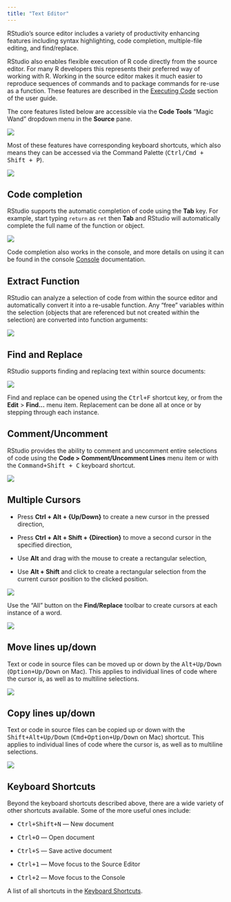 ```yaml
---
title: "Text Editor"
---
```


RStudio's source editor includes a variety of productivity enhancing features including syntax highlighting, code completion, multiple-file editing, and find/replace.

RStudio also enables flexible execution of R code directly from the source editor. For many R developers this represents their preferred way of working with R. Working in the source editor makes it much easier to reproduce sequences of commands and to package commands for re-use as a function. These features are described in the [Executing Code](../code/execution.html) section of the user guide.

The core features listed below are accessible via the **Code Tools** "Magic Wand" dropdown menu in the **Source** pane.

![](images/code-tools.png){fig-alt="Screenshot of the Code Tools dropdown"}

Most of these features have corresponding keyboard shortcuts, which also means they can be accessed via the Command Palette (<kbd>Ctrl/Cmd + Shift + P</kbd>).

![](images/rename-in-scope.png){fig-alt="A screenshot of the Command Palette with the search limited to 'Rename' symbol in scope"}

## Code completion

RStudio supports the automatic completion of code using the **Tab** key. For example, start typing `return` as `ret` then **Tab** and RStudio will automatically complete the full name of the function or object.

![](images/tab-completion.png){fig-alt="Screenshot of RStudio's autocompletion of the 'return' function"}

Code completion also works in the console, and more details on using it can be found in the console [Console](../code/console.html) documentation.

## Extract Function

RStudio can analyze a selection of code from within the source editor and automatically convert it into a re-usable function. Any "free" variables within the selection (objects that are referenced but not created within the selection) are converted into function arguments:

![](images/extract-function-dropdown.png){fig-alt="Screenshot of the Code Tools > Extract Function button"}

## Find and Replace

RStudio supports finding and replacing text within source documents:

![](images/find-replace.png){fig-alt="A screenshot of the Find and Replace text interface within a source file."}

Find and replace can be opened using the <kbd>Ctrl+F</kbd> shortcut key, or from the **Edit** > **Find\...** menu item. Replacement can be done all at once or by stepping through each instance.

## Comment/Uncomment

RStudio provides the ability to comment and uncomment entire selections of code using the **Code > Comment/Uncomment Lines** menu item or with the <kbd>Command+Shift + C</kbd> keyboard shortcut.

![](images/comment-uncomment.png){fig-alt="Screenshot of the 'Comment/Uncomment Lines' button" }

## Multiple Cursors

-   Press **Ctrl + Alt + {Up/Down}** to create a new cursor in the pressed direction,

-   Press **Ctrl + Alt + Shift + {Direction}** to move a second cursor in the specified direction,

-   Use **Alt** and drag with the mouse to create a rectangular selection,

-   Use **Alt + Shift** and click to create a rectangular selection from the current cursor position to the clicked position.

![](images/multicursor-lines.png){fig-alt="Screenshot of multiple cursors across 3 lines of code"}

Use the "All" button on the **Find/Replace** toolbar to create cursors at each instance of a word.

![](images/multicursor-find-replace.png){fig-alt="Screenshot of 3 cursors, one at each instance of the searched term in the current R script."}

## Move lines up/down

Text or code in source files can be moved up or down by the <kbd>Alt+Up/Down</kbd> (<kbd>Option+Up/Down</kbd> on Mac). This applies to individual lines of code where the cursor is, as well as to multiline selections.

![](images/move-lines-up-down.gif){fig-alt="A screencast of an example line of text being moved up with the move lines up/down shortcut"}

## Copy lines up/down

Text or code in source files can be copied up or down with the <kbd>Shift+Alt+Up/Down</kbd> (<kbd>Cmd+Option+Up/Down</kbd> on Mac) shortcut. This applies to individual lines of code where the cursor is, as well as to multiline selections.

![](images/copy-lines-up-down.gif){fig-alt="A screencast of an example line of text being duplicated across multiple lines with the copy lines up/down shortcut"}

## Keyboard Shortcuts

Beyond the keyboard shortcuts described above, there are a wide variety of other shortcuts available. Some of the more useful ones include:

-   <kbd>Ctrl+Shift+N</kbd> --- New document

-   <kbd>Ctrl+O</kbd> --- Open document

-   <kbd>Ctrl+S</kbd> --- Save active document

-   <kbd>Ctrl+1</kbd> --- Move focus to the Source Editor

-   <kbd>Ctrl+2</kbd> --- Move focus to the Console

A list of all shortcuts in the [Keyboard Shortcuts](../../reference/shortcuts.html).
